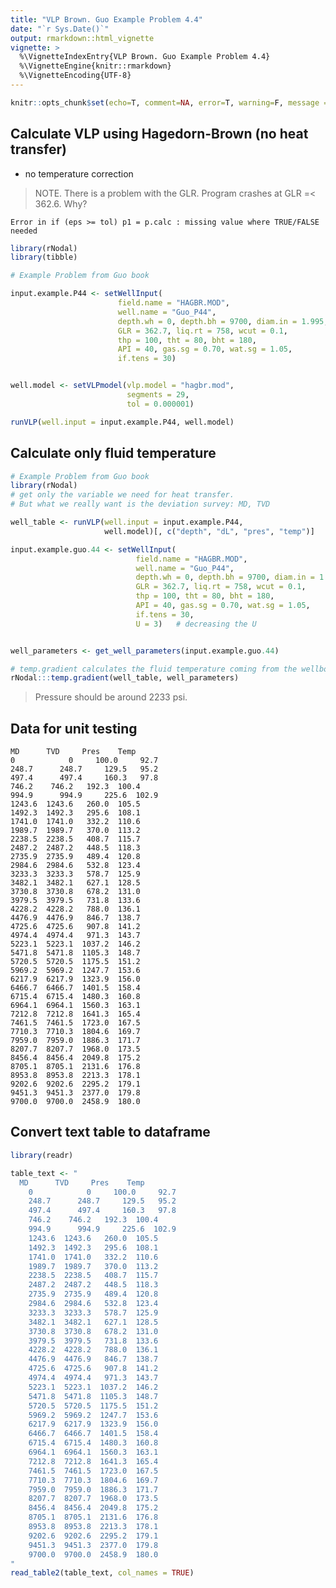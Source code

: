 ---
title: "VLP Brown. Guo Example Problem 4.4"
date: "`r Sys.Date()`"
output: rmarkdown::html_vignette
vignette: >
  %\VignetteIndexEntry{VLP Brown. Guo Example Problem 4.4}
  %\VignetteEngine{knitr::rmarkdown}
  %\VignetteEncoding{UTF-8}
---

```{r setup, include=F, error=T, message=F, warning=F}
knitr::opts_chunk$set(echo=T, comment=NA, error=T, warning=F, message = F, fig.align = 'center')
```

## Calculate VLP using Hagedorn-Brown (no heat transfer)
* no temperature correction

> NOTE. There is a problem with the GLR. Program crashes at GLR =< 362.6. Why?

    Error in if (eps >= tol) p1 = p.calc : missing value where TRUE/FALSE needed
    

```{r rows.print=30}
library(rNodal)
library(tibble)

# Example Problem from Guo book

input.example.P44 <- setWellInput(
                        field.name = "HAGBR.MOD", 
                        well.name = "Guo_P44", 
                        depth.wh = 0, depth.bh = 9700, diam.in = 1.995, 
                        GLR = 362.7, liq.rt = 758, wcut = 0.1, 
                        thp = 100, tht = 80, bht = 180, 
                        API = 40, gas.sg = 0.70, wat.sg = 1.05, 
                        if.tens = 30)


well.model <- setVLPmodel(vlp.model = "hagbr.mod", 
                          segments = 29, 
                          tol = 0.000001)

runVLP(well.input = input.example.P44, well.model)
```


## Calculate only fluid temperature

```{r rows.print=30}
# Example Problem from Guo book
library(rNodal)
# get only the variable we need for heat transfer. 
# But what we really want is the deviation survey: MD, TVD

well_table <- runVLP(well.input = input.example.P44,
                     well.model)[, c("depth", "dL", "pres", "temp")]    

input.example.guo.44 <- setWellInput(
                            field.name = "HAGBR.MOD",
                            well.name = "Guo_P44", 
                            depth.wh = 0, depth.bh = 9700, diam.in = 1.995, 
                            GLR = 362.7, liq.rt = 758, wcut = 0.1, 
                            thp = 100, tht = 80, bht = 180, 
                            API = 40, gas.sg = 0.70, wat.sg = 1.05, 
                            if.tens = 30,
                            U = 3)   # decreasing the U


well_parameters <- get_well_parameters(input.example.guo.44)

# temp.gradient calculates the fluid temperature coming from the wellbore
rNodal:::temp.gradient(well_table, well_parameters)  
```

> Pressure should be around 2233 psi.

## Data for unit testing


    MD      TVD     Pres    Temp
    0	         0	   100.0	 92.7	
    248.7	   248.7	 129.5	 95.2	
    497.4	   497.4	 160.3   97.8	
    746.2    746.2	 192.3	100.4	
    994.9	   994.9	 225.6	102.9	
    1243.6	1243.6	 260.0	105.5	
    1492.3	1492.3	 295.6	108.1	
    1741.0	1741.0	 332.2	110.6	
    1989.7	1989.7	 370.0	113.2	
    2238.5	2238.5	 408.7	115.7	
    2487.2	2487.2	 448.5	118.3	
    2735.9	2735.9	 489.4	120.8	
    2984.6	2984.6	 532.8	123.4	
    3233.3	3233.3	 578.7	125.9	
    3482.1	3482.1	 627.1	128.5	
    3730.8	3730.8	 678.2	131.0	
    3979.5	3979.5	 731.8	133.6	
    4228.2	4228.2	 788.0	136.1	
    4476.9	4476.9	 846.7	138.7	
    4725.6	4725.6	 907.8	141.2	
    4974.4	4974.4	 971.3	143.7	
    5223.1	5223.1	1037.2	146.2	
    5471.8	5471.8	1105.3	148.7	
    5720.5	5720.5	1175.5	151.2	
    5969.2	5969.2	1247.7	153.6	
    6217.9	6217.9	1323.9	156.0	
    6466.7	6466.7	1401.5	158.4	
    6715.4	6715.4	1480.3	160.8	
    6964.1	6964.1	1560.3	163.1	
    7212.8	7212.8	1641.3	165.4	
    7461.5	7461.5	1723.0	167.5	
    7710.3	7710.3	1804.6	169.7	
    7959.0	7959.0	1886.3	171.7	
    8207.7	8207.7	1968.0	173.5	
    8456.4	8456.4	2049.8	175.2	
    8705.1	8705.1	2131.6	176.8	
    8953.8	8953.8	2213.3	178.1	
    9202.6	9202.6	2295.2	179.1	
    9451.3	9451.3	2377.0	179.8	
    9700.0	9700.0	2458.9	180.0	
    
## Convert text table to dataframe    
```{r}
library(readr)

table_text <- "
  MD      TVD     Pres    Temp
    0	         0	   100.0	 92.7	
    248.7	   248.7	 129.5	 95.2	
    497.4	   497.4	 160.3   97.8	
    746.2    746.2	 192.3	100.4	
    994.9	   994.9	 225.6	102.9	
    1243.6	1243.6	 260.0	105.5	
    1492.3	1492.3	 295.6	108.1	
    1741.0	1741.0	 332.2	110.6	
    1989.7	1989.7	 370.0	113.2	
    2238.5	2238.5	 408.7	115.7	
    2487.2	2487.2	 448.5	118.3	
    2735.9	2735.9	 489.4	120.8	
    2984.6	2984.6	 532.8	123.4	
    3233.3	3233.3	 578.7	125.9	
    3482.1	3482.1	 627.1	128.5	
    3730.8	3730.8	 678.2	131.0	
    3979.5	3979.5	 731.8	133.6	
    4228.2	4228.2	 788.0	136.1	
    4476.9	4476.9	 846.7	138.7	
    4725.6	4725.6	 907.8	141.2	
    4974.4	4974.4	 971.3	143.7	
    5223.1	5223.1	1037.2	146.2	
    5471.8	5471.8	1105.3	148.7	
    5720.5	5720.5	1175.5	151.2	
    5969.2	5969.2	1247.7	153.6	
    6217.9	6217.9	1323.9	156.0	
    6466.7	6466.7	1401.5	158.4	
    6715.4	6715.4	1480.3	160.8	
    6964.1	6964.1	1560.3	163.1	
    7212.8	7212.8	1641.3	165.4	
    7461.5	7461.5	1723.0	167.5	
    7710.3	7710.3	1804.6	169.7	
    7959.0	7959.0	1886.3	171.7	
    8207.7	8207.7	1968.0	173.5	
    8456.4	8456.4	2049.8	175.2	
    8705.1	8705.1	2131.6	176.8	
    8953.8	8953.8	2213.3	178.1	
    9202.6	9202.6	2295.2	179.1	
    9451.3	9451.3	2377.0	179.8	
    9700.0	9700.0	2458.9	180.0	
"    
read_table2(table_text, col_names = TRUE)
```

    
